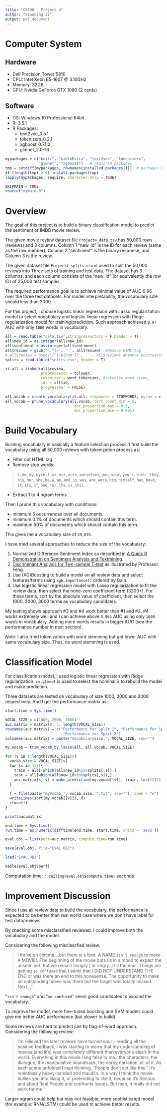 ```yaml
---
title: "CS598 - Project 4"
author: "Xiaoming Ji"
output: pdf_document
---
```

# Computer System

## Hardware
- Dell Precision Tower 5810
- CPU: Intel Xeon E5-1607 @ 3.10GHz
- Memory: 32GB
- GPU: Nvidia GeForce GTX 1080 (2 cards)

## Software
- OS: Windows 10 Professional 64bit
- R: 3.5.1
- R Packages:
    - text2vec_0.5.1
    - tokenizers_0.2.1
    - xgboost_0.71.2
    - glmnet_2.0-16

```r
mypackages = c("knitr", "kableExtra", "text2vec", "tokenizers",
               "glmnet", "xgboost")   # required packages
tmp = setdiff(mypackages, rownames(installed.packages()))  # packages need to be installed
if (length(tmp) > 0) install.packages(tmp)
lapply(mypackages, require, character.only = TRUE)

SKIPMAIN = TRUE
source("mymain.R")
```

# Overview

The goal of this project is to build a binary classification model to predict the sentiment of IMDB movie review.

The given movie review dataset file `Project4_data.tsv` has 50,000 rows (reviews) and 3 columns. Column 1 "new_id" is the ID for each review (same as the row number), Column 2 "sentiment" is the binary response, and Column 3 is the review. 

The given dataset file `Project4_splits.csv` is used to split the 50,000 reviews into Three sets of training and test data.  The dataset has 3 columns, and each column consists of the "new_id" (or equivalently the row ID) of 25,000 test samples. 

The required performance goal is to achieve minimal value of AUC 0.96 over the three test datasets. For model interpretability, the vocabulary size should less than 3000.

For this project, I choose logistic linear regression with Lasso regularization model to select vocabulary and logistic linear regression with Ridge regularization model for training/prediction. Such approach achieved `0.97` AUC with only `1000` words in vocabulary.

```r
all = read.table("data.tsv",stringsAsFactors = F,header = T)
all$new_id = as.integer(all$new_id)
all$sentiment = as.integer(all$sentiment)
all$review = gsub('<.*?>', ' ', all$review)  #Remove HTML tag
# all$review = gsub('[^[:alnum:]]', ' ', all$review) #Remove punctuation
splits = read.table("splits.csv", header = T)

it.all = itoken(all$review, 
                preprocessor = tolower, 
                tokenizer = word_tokenizer, #tokenize_word_stems, 
                ids = all$id, 
                progressbar = FALSE)
  
all.vocab = create_vocabulary(it.all, stopwords = STOPWORDS, ngram = c(1L, 4L))
all.vocab = prune_vocabulary(all.vocab, term_count_min = 5,
                               doc_proportion_max = 0.5,
                               doc_proportion_min = 0.001)
```

# Build Vocabulary

Building vocabulary is basically a feature selection process. I first build the vocabulary using all 50,000 reviews with tokenization process as: 

- Filter out HTML tag.
- Remove stop words:

> `i`, `me`, `my`, `myself`, `we`, `our`, `ours`, `ourselves`, `you`, `your`, `yours`, `their`, `they`, `his`, `her`, `she`, `he`, `a`, `an`, `and`, `is`, `was`, `are`, `were`, `him`, `himself`, `has`, `have`, `it`, `its`, `of`, `one`, `for`, `the`, `us`, `this`

-  Extract 1 to 4 ngram terms

Then I prune this vocabulary with conditions: 

- minimum 5 occurrences over all documents.
- minimum 0.1% of documents which should contain this term.
- maximum 50% of documents which should contain this term.

This gives me a vocabulary size of `29,035`.

I have tried several approaches to reduce the size of the vocabulary:

1. Normalized Difference Sentiment Index as described in [A Quick R Demonstration on Sentiment Analysis and Textmining](https://drive.google.com/file/d/0B_sqyEYBKc1wVm4xN0NvQlJlNWc/view).
2. [Discriminant Analysis for Two-sample T-test ](https://piazza.com/class/jky28ddlhmu2r8?cid=663) as illustrated by Professor. Feng.
3. Use (XG)Boosting to build a model on all review data and select features/terms using `xgb.importance()` ordered by Gain.
4. Use logistic linear regression model with Lasso regularization to fit the review data, then select the none-zero coefficient term (3200+). For these terms, sort by the absolute value of coefficient, then select the 1000, 2000, 3000 terms as vocabulary candidates.

My testing shows approach #3 and #4 work better than #1 and #2. #4 works extremely well and I can achieve above `0.965` AUC using only `1000` words in vocabulary. Adding more words results in bigger AUC (see the performance number in next section). 

*Note:* I also tried tokenization with word stemming but got lower AUC with same vocabulary size. Thus, no word stemming is used.

# Classification Model

For classification model, I used logistic linear regression with Ridge regularization. `cv.glmnet` is used to select the nominal $\lambda$ to rebuild the model and make prediction.

Three datasets are tested on vocabulary of size 1000, 2000 and 3000 respectively. And I get the performance matrix as:

```r
start.time = Sys.time()

VOCAL_SIZE = c(1000, 2000, 3000)
auc.matrix = matrix(0, 3, length(VOCAL_SIZE))
rownames(auc.matrix) = c("Performance for Split 1", "Performance for Split 2", 
                          "Performance for Split 3")
colnames(auc.matrix) = paste("VocabularySize:", VOCAL_SIZE, sep="")

my.vocab = trim_vocab_by_lasso(all, all.vocab, VOCAL_SIZE)

for (v in 1:length(VOCAL_SIZE)){
  vocab.size = VOCAL_SIZE[v]
  for (s in 1:3){
    train = all[-which(all$new_id%in%splits[,s]),]
    test = all[which(all$new_id%in%splits[,s]),]
    auc.matrix[s, v] = make_prediction(my.vocab[[v]], train, test)[[1]]$auc
  }
  
  f = file(paste("myVocab_", vocab.size, ".txt", sep=""), open = "w")
  writeLines(sort(my.vocab[[v]]), f)
  close(f)
}

print(auc.matrix)

end.time = Sys.time()
run.time = as.numeric(difftime(end.time, start.time, units = 'secs'))

eval.obj = list(perf=auc.matrix, compute.time=run.time)

save(eval.obj, file="EVAL.OBJ")
```

```r
load("EVAL.OBJ")

kable(eval.obj$perf)
```

Computation time: `r ceiling(eval.obj$compute.time)` seconds

# Improvement Discussion

Since I use all review data to build the vocabulary, the performance is expected to be better than real  world case where we don't have label for test data/reviews.

By checking some misclassified reviewed, I could improve both the vocabulary and the model.

Considering the following misclassfied review,

> I thrive on cinema....but there is a limit. A NAME `isn't enough` to make A MOVIE!. The beginning of the movie puts us in a mood to expect the unseen yet. But we remain hungry ( or angry..) till the end . Things are getting `so confused` that I admit that I DID NOT UNDERSTAND THE END or was there an end to this nonesense. The opportunity to make an outstanding movie was there but the target was totally missed. Next..."

"`isn't enough`" and "`so confused`" seem good candidates to expand the vocabulary.

To improve the model, more fine-tuned boosting and SVM models could give me better AUC performance (but slower to build).

Some reviews are hard to predict just by bag-of-word approach. Considering the following review:

> I'm relieved the later reviews have turned sour - reading all the positive feedback, I was starting to worry that my understanding of movies (and life) was completely different than everyone else's in the world. Everything in this movie rang false to me...the characters, the dialogue, the manipulative soundtrack, the corny narration, all of it. As each scene unfolded I kept thinking, "People don't act like this." It's relentlessly heavy-handed and maudlin. In a way I think the movie bullies you into liking it, or pretending to like it, because it's Serious and about Real People and confronts Issues. But man, it really did not work for me."

Larger ngram could help but may not feasible, more sophisticated model (for example: RNN/LSTM) could be used to achieve better results.